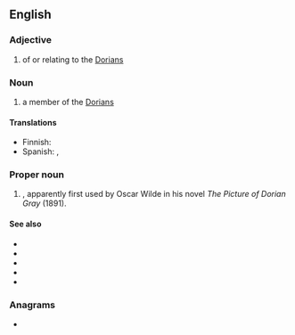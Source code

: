 ==English==

===Adjective===
{{en-adj}}

# of or relating to the [[Dorians]]

===Noun===
{{en-noun}}

# a member of the [[Dorians]]

====Translations====
{{trans-top}}
* Finnish: {{t+|fi|doorilainen}}
* Spanish: {{t+|es|dorio|m}}, {{t+|es|doria|f}}
{{trans-mid}}
{{trans-bottom}}

===Proper noun===
{{en-proper noun}}

# {{given name|male|from=Ancient Greek}}, apparently first used by Oscar Wilde in his novel ''The Picture of Dorian Gray'' (1891).

====See also====
* {{l|en|Doric}}
* {{l|en|Dorian mode}}
* {{l|en|Hellenic}}
* {{l|en|hypodorian}}
* {{l|en|Pelasgian}}

===Anagrams===
* {{anagrams|en|Ardoin|Rodina|donair|draino|inroad|ordain|radion}}